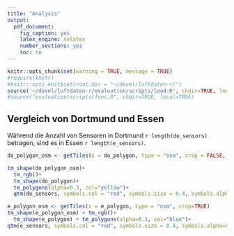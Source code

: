 ```yaml
---
title: "Analysis"
output: 
  pdf_document: 
    fig_caption: yes
    latex_engine: xelatex
    number_sections: yes
    toc: no
---
```


```r
knitr::opts_chunk$set(warning = TRUE, message = TRUE)
#require(knitr)
#knitr::opts_knit$set(root.dir = "~/devel/luftdaten-r/")
source('~/devel/luftdaten-r/evaluation/scripts/load.R', chdir=TRUE, local=TRUE)
#source("evaluation/scripts/func.R", chdir=TRUE, local=TRUE)
```

## Vergleich von Dortmund und Essen
Während die Anzahl von Sensoren in Dortmund `r length(do_sensors)` betragen, sind es in Essen `r length(e_sensors)`.

```r
do_polygon_osm <- getTiles(x = do_polygon, type = "osm", crop = FALSE, zoom = 11, verbose = TRUE)

tm_shape(do_polygon_osm)+
  tm_rgb()+
  tm_shape(do_polygon)+
  tm_polygons(alpha=0.3, col="yellow")+
  qtm(do_sensors, symbols.col = "red", symbols.size = 0.4, symbols.alpha=0.5)
```
```r
e_polygon_osm <- getTiles(x = e_polygon, type = "osm", crop=TRUE)
tm_shape(e_polygon_osm) + tm_rgb()+
  tm_shape(e_polygon) + tm_polygons(alpha=0.3, col="blue")+
qtm(e_sensors, symbols.col = "red", symbols.size = 0.4, symbols.alpha=0.5)
```
